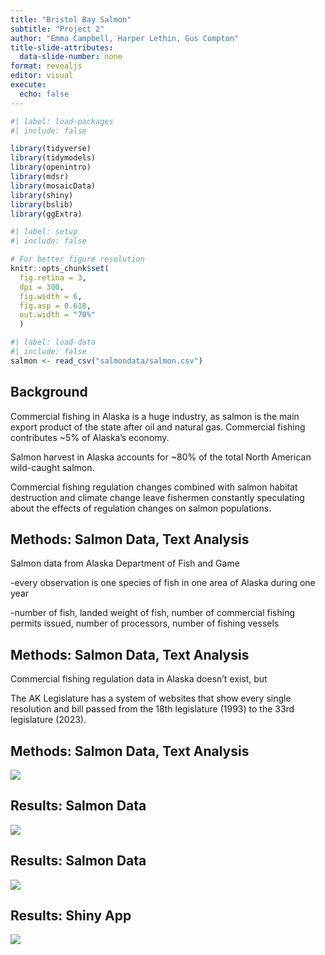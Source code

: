 ```yaml
---
title: "Bristol Bay Salmon"
subtitle: "Project 2"
author: "Emma Campbell, Harper Lethin, Gus Compton"
title-slide-attributes:
  data-slide-number: none
format: revealjs
editor: visual
execute:
  echo: false
---
```


```r
#| label: load-packages
#| include: false

library(tidyverse)
library(tidymodels)
library(openintro)
library(mdsr)
library(mosaicData)
library(shiny)
library(bslib)
library(ggExtra)
```

```r
#| label: setup
#| include: false

# For better figure resolution
knitr::opts_chunk$set(
  fig.retina = 3, 
  dpi = 300, 
  fig.width = 6, 
  fig.asp = 0.618, 
  out.width = "70%"
  )
```

```r
#| label: load-data
#| include: false
salmon <- read_csv("salmondata/salmon.csv")
```

## Background

Commercial fishing in Alaska is a huge industry, as salmon is the main export product of the state after oil and natural gas. Commercial fishing contributes \~5% of Alaska's economy.

Salmon harvest in Alaska accounts for \~80% of the total North American wild-caught salmon.

Commercial fishing regulation changes combined with salmon habitat destruction and climate change leave fishermen constantly speculating about the effects of regulation changes on salmon populations.

## Methods: Salmon Data, Text Analysis

Salmon data from Alaska Department of Fish and Game

-every observation is one species of fish in one area of Alaska during one year

-number of fish, landed weight of fish, number of commercial fishing permits issued, number of processors, number of fishing vessels

## Methods: Salmon Data, Text Analysis

Commercial fishing regulation data in Alaska doesn't exist, but

The AK Legislature has a system of websites that show every single resolution and bill passed from the 18th legislature (1993) to the 33rd legislature (2023).

## Methods: Salmon Data, Text Analysis

![](aklegpic.png)

## Results: Salmon Data

![](billwordfreq.png)

## Results: Salmon Data

![](fishcount.png){fig-align="center"}

## Results: Shiny App

![](appscreenshot.png){fig-align="center"}
